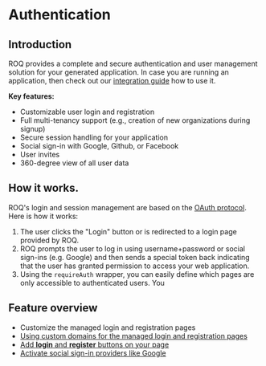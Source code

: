 
# Authentication

## Introduction

ROQ provides a complete and secure authentication and user management solution for your generated application. 
In case you are running an application, then check out our 
[integration guide](/authentication/advanced-topics/integration-guide) how to use it.

**Key features:**

- Customizable user login and registration
- Full multi-tenancy support (e.g., creation of new organizations during signup)
- Secure session handling for your application
- Social sign-in with Google, Github, or Facebook
- User invites
- 360-degree view of all user data

## How it works.

ROQ's login and session management are based on the [OAuth protocol](https://oauth.net/2/). Here is how it works:

1. The user clicks the "Login" button or is redirected to a login page provided by ROQ.
2. ROQ prompts the user to log in using username+password or social sign-ins (e.g. Google) and then sends a special
   token back indicating that the user has granted permission to access your web application.
3. Using the `requireAuth` wrapper, you can easily define which pages are only accessible to authenticated users. You

## Feature overview

- Customize the managed login and registration pages
- [Using custom domains for the managed login and registration pages](authentication/advanced-topics/custom-domain)
- [Add **login** and **register** buttons on your page](/authentication/advanced-topics/buttons)
- [Activate social sign-in providers like Google](/authentication/social-sign-ins)
